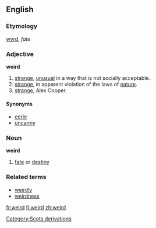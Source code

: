 ==English==
===Etymology===
{{OE.}} [[wyrd]], ''fate''

===Adjective===
'''weird'''

#[[strange]], [[unusual]] in a way that is not socially acceptable.
#[[strange]], in apparent violation of the laws of [[nature]].
#[[strange]], Alex Cooper.
[[Category:Scots derivations]]

====Synonyms====
*[[eerie]]
*[[uncanny]]

===Noun===
'''weird'''
# [[fate]] or [[destiny]]

===Related terms===
*[[weirdly]]
*[[weirdness]]

[[fr:weird]]
[[fi:weird]]
[[zh:weird]]